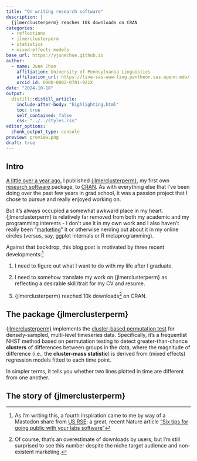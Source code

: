 ```yaml
---
title: "On writing research software"
description: |
  {jlmerclusterperm} reaches 10k downloads on CRAN
categories:
  - reflections
  - jlmerclusterperm
  - statistics
  - mixed-effects models
base_url: https://yjunechoe.github.io
author:
  - name: June Choe
    affiliation: University of Pennsylvania Linguistics
    affiliation_url: https://live-sas-www-ling.pantheon.sas.upenn.edu/
    orcid_id: 0000-0002-0701-921X
date: "2024-10-18"
output:
  distill::distill_article:
    include-after-body: "highlighting.html"
    toc: true
    self_contained: false
    css: "../../styles.css"
editor_options: 
  chunk_output_type: console
preview: preview.png
draft: true
---
```


## Intro

[A little over a year ago](https://yjunechoe.github.io/posts/2023-12-31-2023-year-in-review/#r-stuff), I published [{jlmerclusterperm}](https://yjunechoe.github.io/jlmerclusterperm/), my first own [research software](https://user2021.r-project.org/blog/2021/09/04/role-of-r-in-research-software-engineering/) package, to [CRAN](https://CRAN.R-project.org/package=jlmerclusterperm). As with everything else that I've been doing over the past few years in grad school, it was a passion project that I chose to pursue and really enjoyed working on.

But it's always occupied a somewhat awkward place in my heart. {jlmerclusterperm} is relatively far removed from both my academic and my programming interests - I don't use it in my own work and I also haven't really been "[marketing](https://yihui.org/en/2018/12/social-media-marketing/)" it or otherwise nerding out about it in my online circles (versus, say, ggplot internals or R metaprogramming).

Against that backdrop, this blog post is motivated by three recent developments:^[As I'm writing this, a fourth inspiration came to me by way of a Mastodon share from [US RSE](https://us-rse.org/): a great, recent Nature article ["Six tips for going public with your labs software"](https://www.nature.com/articles/d41586-024-03344-y)]

1) I need to figure out what I want to do with my life after I graduate.

2) I need to somehow translate my work on {jlmerclusterperm} as reflecting a desirable skill/trait for my CV and resume.

3) {jlmerclusterperm} reached 10k downloads^[Of course, that's an overestimate of downloads by users, but I'm still surprised to see this number despite the niche target audience and non-existent marketing.] on CRAN.


## The package {jlmerclusterperm}

[{jlmerclusterperm}](https://yjunechoe.github.io/jlmerclusterperm/) implements the [cluster-based permutation test](https://www-sciencedirect-com.proxy.library.upenn.edu/science/article/pii/S0165027007001707?via%3Dihub) for densely-sampled, multi-level timeseries data. Specifically, it's a frequentist NHST method based on permutation testing to detect greater-than-chance **clusters** of differences between groups in the data, where the magnitude of difference (i.e., the **cluster-mass statistic**) is derived from (mixed effects) regression models fitted to each time point.

In simpler terms, it tells you whether two lines plotted in time are different from one another.



## The story of {jlmerclusterperm}


